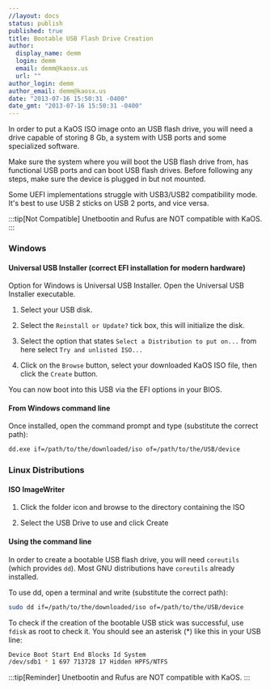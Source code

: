 ```yaml
---
//layout: docs
status: publish
published: true
title: Bootable USB Flash Drive Creation
author:
  display_name: demm
  login: demm
  email: demm@kaosx.us
  url: ""
author_login: demm
author_email: demm@kaosx.us
date: "2013-07-16 15:50:31 -0400"
date_gmt: "2013-07-16 15:50:31 -0400"
---
```



In order to put a KaOS ISO image onto an USB flash drive, you will need a drive capable of storing 8 Gb, a system with USB ports and some specialized software.

Make sure the system where you will boot the USB flash drive from, has functional USB ports and can boot USB flash drives. Before following any steps, make sure the device is plugged in but not mounted.

Some UEFI implementations struggle with USB3/USB2 compatibility mode. It's best to use USB 2 sticks on USB 2 ports, and vice versa.

:::tip[Not Compatible]
Unetbootin and Rufus are NOT compatible with KaOS.
:::

### Windows

#### Universal USB Installer (correct EFI installation for modern hardware)

Option for Windows is Universal USB Installer. Open the Universal USB Installer executable.

<Steps>

1. Select your USB disk.

2. Select the `Reinstall or Update?` tick box, this will initialize the disk.

3. Select the option that states `Select a Distribution to put on...` from here select `Try and unlisted ISO...`

4. Click on the `Browse` button, select your downloaded KaOS ISO file, then click the `Create` button.

</Steps>

You can now boot into this USB via the EFI options in your BIOS.

#### From Windows command line

<LinkCard
  title="Install dd"
  href="http://www.chrysocome.net/downloads/dd-0.5.zip"
  description="You need to download dd which is a common program with the primary purpose of low-level copying of raw data."
/>

Once installed, open the command prompt and type (substitute the correct path):

```sh
dd.exe if=/path/to/the/downloaded/iso of=/path/to/the/USB/device
```

### Linux Distributions

#### ISO ImageWriter

<LinkCard
  title="ISOImageWriter"
  href="https://apps.kde.org/isoimagewriter/"
  description="If your distribution provides ISOImageWriter then that is a well tested alternative GUI to use."
/>

<Steps>

1. Click the folder icon and browse to the directory containing the ISO

2. Select the USB Drive to use and click Create

</Steps>

#### Using the command line

In order to create a bootable USB flash drive, you will need `coreutils` (which provides `dd`). Most GNU distributions have `coreutils` already installed.

To use dd, open a terminal and write (substitute the correct path):

```sh
sudo dd if=/path/to/the/downloaded/iso of=/path/to/the/USB/device
```

To check if the creation of the bootable USB stick was successful, use `fdisk` as root to check it. You should see an asterisk (\*) like this in your USB line:

```sh
Device Boot Start End Blocks Id System
/dev/sdb1 * 1 697 713728 17 Hidden HPFS/NTFS
```

:::tip[Reminder]
Unetbootin and Rufus are NOT compatible with KaOS.
:::
